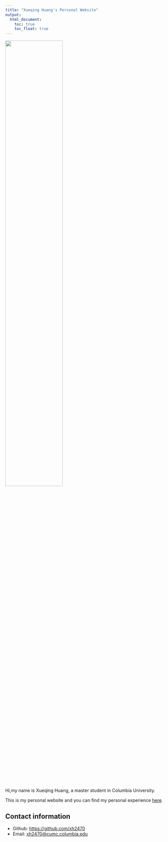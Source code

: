 ```yaml
---
title: "Xueqing Huang's Personal Website"
output: 
  html_document:
    toc: true
    toc_float: true
---
```

<img src="image.jpg" style="width:60%">

Hi,my name is Xueqing Huang, a master student in Columbia University. 

This is my personal website and you can find my personal experience [here](Experience.html).

## Contact information
* Github: [https://github.com/xh2470](https://github.com/xh2470) 
* Email: [xh2470@cumc.columbia.edu](mailto:xh2470@cumc.columbia.edu)
